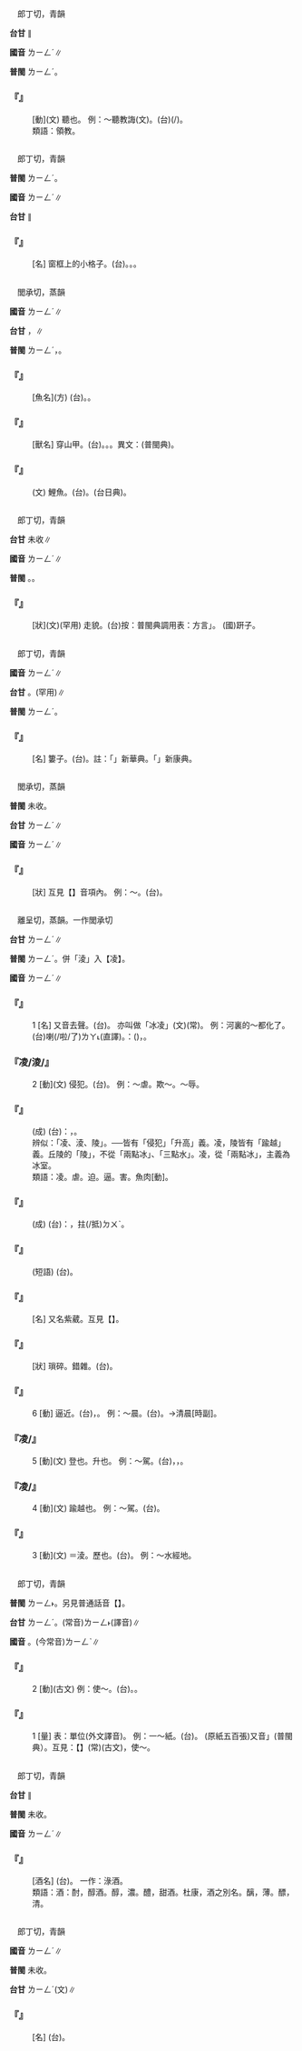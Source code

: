 
=={{ruby|聆|ㄌㄧㄥˊ}}==

　郎丁切，青韻

'''台甘''' {{ruby|(文)|ㄌㄧㄥˊ}}∥

'''國音''' <rt>ㄌㄧㄥˊ</rt>∥

'''普閩''' <rt>ㄌㄧㄥˊ</rt>。

    

==='''『{{ruby|聆|ㄌㄧㄥˊ}}』'''===
: [動](文) 聽也。 例：～聽教誨(文)。(台){{ruby|注|ㄗㄨ˪}}{{ruby|心|ㄒㄧㆬ}}{{ruby|認|ㆢㄧㄣ˫/ㄌㄧㄣ˫}}{{ruby|真|ㄐㄧㄣ}}{{ruby|聽|ㄊㄧㆩ}}{{ruby|指|ㄐㄧˋ}}{{ruby|教|ㄍㄠ˪}}(/{{ruby|教|ㄍㄚ˪}}{{ruby|示|ㄒㄧ˫}})。
:類語：領教。
:
    

=={{ruby|櫺|ㄌㄧㄥˊ}}==

　郎丁切，青韻

'''普閩''' <rt>ㄌㄧㄥˊ</rt>。

'''國音''' <rt>ㄌㄧㄥˊ</rt>∥

'''台甘''' {{ruby|(文)|ㄌㄧㄥˊ}}∥

    

==='''『{{ruby|櫺|ㄌㄧㄥˊ}}』'''===
: [名] 窗框上的小格子。(台){{ruby|窗|ㄊㄤ}}{{ruby|仔|ㄚ}}{{ruby|框|ㄎㄧㄥ}}{{ruby|一|ㄐㄧㆵ ͘}}{{ruby|格|ㄍㆤㆷ}}{{ruby|一|ㄐㄧㆵ ͘}}{{ruby|格|ㄍㆤㆷ}}{{ruby|丌|ㆤ}}{{ruby|柴|ㄘㄚˊ}}{{ruby|條|ㄌㄧㄠˊ/ㄉㄧㄠˊ}}。{{ruby|窗|ㄊㄤ}}{{ruby|仔|ㄚ}}{{ruby|格|ㄍㆤㆷ}}。{{ruby|窗|ㄊㄤ}}{{ruby|仔|ㄚ}}{{ruby|子|ㄐㄧˋ}}。
    

=={{ruby|鯪|ㄌㄧㄥˊ}}==

　閭承切，蒸韻

'''國音''' <rt>ㄌㄧㄥˊ</rt>∥

'''台甘''' {{ruby|(文)|ㄌㄧㄥˊ}}{{ruby|。|ㄌㄚˊ}}，{{ruby|鯪|ㄌㄚˊ}}{{ruby|鯉|ㄌㄧˋ}}∥

'''普閩''' <rt>ㄌㄧㄥˊ</rt>，{{ruby|蟟|ㄌㄚˊ}}{{ruby|鯉|ㄌㄧˋ}}。

    

==='''『{{ruby|土|ㄊㄨˇ}}{{ruby|鯪|ㄌㄧㄥˊ}}{{ruby|魚|ㄩˊ}}』'''===
: [魚名](方) (台){{ruby|山|ㄙㄨㆩ}}{{ruby|東|ㄉㄤ}}{{ruby|產|ㄙㄢˋ}}。{{ruby|似|ㄙㄨ˫}}{{ruby|鯽|ㄐㄧㆵ}}{{ruby|魚|ㄏㄧˊ/ㄏㄨˊ}}。
    

==='''『{{ruby|鯪|ㄌㄧㄥˊ}}{{ruby|鯉|ㄌㄧˇ}}』'''===
: [獸名] 穿山甲。(台){{ruby|鯪|ㄌㄚˊ}}{{ruby|鯉|ㄌㄧˋ}}。{{ruby|遍|ㄆㄧㄢ˪}}{{ruby|身|ㄒㄧㄣ}}{{ruby|鱗|ㄌㄧㄣˊ}}{{ruby|甲|ㄍㄚㆷ}}{{ruby|似|ㄙㄨ˫}}{{ruby|鯉|ㄌㄧˋ}}{{ruby|魚|ㄏㄧˊ/ㄏㄨˊ}}。{{ruby|性|ㄒㄧㄥ˪}}{{ruby|喜|ㄏㄧˋ}}{{ruby|食|ㄐㄧㄚㆷ ͘}}{{ruby|蚼|ㄍㄠˋ}}{{ruby|蟻|ㄏㄧㄚ˫}}。異文：{{ruby|蟟|ㄌㄚˊ}}{{ruby|鯉|ㄌㄧˋ}}(普閩典)。
    

==='''『{{ruby|鯪|ㄌㄧㄥˊ}}』'''===
: (文) 鯉魚。(台){{ruby|鯉|ㄌㄧˋ}}{{ruby|魚|ㄏㄧˊ/ㄏㄨˊ}}。{{ruby|<mark>&#xf99a4;</mark>|ㄉㄢ˫}}{{ruby|魚|ㄏㄧˊ/ㄏㄨˊ}}(台日典)。
    

=={{ruby|<mark>&#xf99a1;</mark>|ㄌㄧㄥˊ}}==

　郎丁切，青韻

'''台甘''' 未收∥

'''國音''' <rt>ㄌㄧㄥˊ</rt>∥

'''普閩''' {{ruby|(文)|ㄌㄧㄥˊ}}。{{ruby|(語)|ㄌㄢ}}。

    

==='''『{{ruby|<mark>&#xf99a1;</mark>|ㄌㄧㄥˊ}}』'''===
: [狀](文)(罕用) 走貌。(台)按：普閩典調用表：方言{{ruby|「|ㄌㄢ}}」。 (國)趼子。
    

=={{ruby|笭|ㄌㄧㄥˊ}}==

　郎丁切，青韻

'''國音''' <rt>ㄌㄧㄥˊ</rt>∥

'''台甘''' {{ruby|(文)|ㄌㄧㄥˊ}}。{{ruby|(語)|ㄊㄤ˫}}(罕用)∥

'''普閩''' <rt>ㄌㄧㄥˊ</rt>。

    

==='''『{{ruby|笭|ㄌㄧㄥˊ}}{{ruby|箵|ㄒㄧㄥˇ/ㄒㄧㄥ}}』'''===
: [名] 簍子。(台){{ruby|魚|ㄏㄧˊ}}{{ruby|籗|ㄎㄚㆷ}}{{ruby|仔|ㄚ}}。註：「{{ruby|箵|ㄒㄧㄥ}}」新華典。「{{ruby|箵|ㄒㄧㄥˇ}}」新康典。
    

=={{ruby|崚|ㄌㄧㄥˊ}}==

　閭承切，蒸韻

'''普閩''' 未收。

'''台甘''' <rt>ㄌㄧㄥˊ</rt>∥

'''國音''' <rt>ㄌㄧㄥˊ</rt>{{ruby|。|ㄌㄥˊ}}∥

    

==='''『{{ruby|崚|ㄌㄧㄥˊ}}{{ruby|嶒|ㄘㄥˊ}}』'''===
: [狀] 互見【{{ruby|崚|ㄌㄥˊ}}】音項內。 例：～。(台){{ruby|山|ㄙㄨㆩ}}{{ruby|高|ㄍㄨㄢˊ}}{{ruby|丌|ㆤ}}{{ruby|款|ㄎㄨㄢˋ}}。
    

=={{ruby|凌|ㄌㄧㄥˊ}}==

　離呈切，蒸韻。一作閭承切

'''台甘''' <rt>ㄌㄧㄥˊ</rt>∥

'''普閩''' <rt>ㄌㄧㄥˊ</rt>。併「淩」入【凌】。

'''國音''' <rt>ㄌㄧㄥˊ</rt>∥

    

==='''『{{ruby|凌|ㄌㄧㄥˊ}}』'''===
:1  [名] 又音去聲。(台){{ruby|堆|ㄉㄨㄧ}}{{ruby|積|ㄐㄧㆤㆶ}}{{ruby|高|ㄍㄨㄢˊ}}{{ruby|高|ㄍㄨㄢˊ}}{{ruby|歸|ㄍㄨㄧ˫}}{{ruby|塊|ㄉㆤ˪}}{{ruby|丌|ㆤ}}{{ruby|碎|ㄘㄨㄧ˪}}{{ruby|冰|ㄅㄧㄥ}}。 亦叫做「冰凌」(文)(常)。 例：河裏的～都化了。(台){{ruby|溪|ㄎㄨㆤ/ㄎㆤ}}{{ruby|底|ㄉㄨㆤˋ/ㄉㆤˋ}}{{ruby|丌|ㆤ}}{{ruby|冰|ㄅㄧㄥ}}{{ruby|攏|ㄌㆲˋ}}{{ruby|化|ㄏㄨㄚ˪}}{{ruby|做|ㄗㄨㆤ˪/ㄗㄜ˪}}{{ruby|水|ㄗㄨㄧˋ}}喇(/啦/了)<rt>ㄌㄚ˪</rt>(直譯)。{{ruby|按|ㄢ˪}}：{{ruby|台|ㄉㄞˊ}}{{ruby|灣|ㄨㄢˊ}}{{ruby|在|ㄗㄞ˫}}{{ruby|平|ㄅㄧㄥˊ}}{{ruby|地|ㄉㆤ˫}}{{ruby|上|ㄒㄧㆲ˫}}{{ruby|<mark>&#xffa45;</mark>|ㆠㆤ˫/ㆠㄨㆤ˫}}{{ruby|結|ㄍㄧㄚㆵ}}{{ruby|冰|ㄅㄧㄥ}}({{ruby|只|ㄐㄧˋ}}{{ruby|有|ㄨ˫}}{{ruby|山|ㄙㄨㆩ}}{{ruby|頂|ㄉㄧㄥˋ}}{{ruby|則|ㄐㄧㄚㆷ}}{{ruby|會|ㄨㆤ˫/ㆤ˫}}{{ruby|結|ㄍㄧㄚㆵ}}{{ruby|冰|ㄅㄧㄥ}}{{ruby|落|ㄌㄜㆷ}}{{ruby|雪|ㄙㆤㆷ}})，{{ruby|只|ㄐㄧˋ}}{{ruby|有|ㄨ˫}}{{ruby|人|ㆢㄧㄣˊ/ㄌㄧㄣˊ}}{{ruby|造|ㄗㄜ˫}}{{ruby|冰|ㄅㄧㄥ}}。
    

==='''『凌/淩/{{ruby|夌|ㄌㄧㄥˊ}}』'''===
:2  [動](文) 侵犯。(台){{ruby|侵|ㄑㄧㆬ}}{{ruby|犯|ㄏㄨㄢ˫}}。 例：～虐。欺～。～辱。
    

==='''『{{ruby|盛|ㄕㄥˋ}}{{ruby|氣|ㄑㄧˋ}}{{ruby|凌|ㄌㄧㄥˊ}}{{ruby|人|ㄖㄣˊ}}』'''===
: (成) (台){{ruby|比|ㄅㄧˋ}}{{ruby|喻|ㄌㄨ˫/ㆢㄧ˫/ㆡㄨ˫}}：{{ruby|氣|ㄎㄧ˪}}{{ruby|勢|ㄙㆤ˪}}，{{ruby|威|ㄨㄧ}}{{ruby|勢|ㄙㆤ˪}}{{ruby|強|ㄍㄧㆲˊ}}{{ruby|大|ㄉㄨㄚ˫}}{{ruby|壓|ㄚㆴ}}{{ruby|迫|ㄅㄧㆤㆶ}}{{ruby|一|ㄧㆵ}}{{ruby|直|ㄉㄧㆵ ͘}}{{ruby|<mark>&#xffa49;</mark>|ㆠㆤㆷ/ㆠㄨㆤㆷ ͘}}{{ruby|侵|ㄑㄧㆬ}}{{ruby|犯|ㄏㄨㄢ˫}}{{ruby|別|ㄅㄚㆵ ͘}}{{ruby|人|ㄌㄤˊ}}{{ruby|丌|ㆤ}}{{ruby|款|ㄎㄨㄢˋ}}。
:辨似：「凌、淩、陵」。──皆有「侵犯」「升高」義。凌，陵皆有「踰越」義。丘陵的「陵」，不從「兩點冰」、「三點水」。凌，從「兩點冰」，主義為冰室。
:
:類語：凌。虐。迫。逼。害。魚肉[動]。
:
    

==='''『{{ruby|壯|ㄓㄨㄤˋ}}{{ruby|志|ㄓˋ}}{{ruby|凌|ㄌㄧㄥˊ}}{{ruby|雲|ㄩㄣˊ}}』'''===
: (成) (台){{ruby|比|ㄅㄧˋ}}{{ruby|喻|ㄌㄨ˫/ㆢㄧ˫/ㆡㄨ˫}}：{{ruby|志|ㄐㄧ˪}}{{ruby|氣|ㄎㄧ˪}}{{ruby|大|ㄉㄨㄚ˫}}，{{ruby|氣|ㄎㄧ˪}}{{ruby|勢|ㄙㆤ˪}}{{ruby|高|ㄍㄨㄢˊ}}{{ruby|到|ㄍㄚㆷ}}{{ruby|<mark>&#xffa49;</mark>|ㆠㆤㆷ/ㆠㄨㆤㆷ ͘}}拄(/抵)<rt>ㄉㄨˋ</rt>{{ruby|著|ㄉㄧㄜㆷ}}{{ruby|天|ㄊㆪ}}。
    

==='''『{{ruby|凌|ㄌㄧㄥˊ}}{{ruby|空|ㄎㄨㄥ}}{{ruby|而|ㄦˊ}}{{ruby|過|ㄍㄨㄛˋ}}』'''===
: (短語) (台){{ruby|衝|ㄑㄧㄥ˪}}{{ruby|對|ㄉㄨㄧ˪}}{{ruby|天|ㄊㆪ}}{{ruby|頂|ㄉㄧㄥˋ}}{{ruby|過|ㄍㆤ˪/ㄍㄨㆤ˪}}{{ruby|去|ㄎㄧ˪}}。
    

==='''『{{ruby|凌|ㄌㄧㄥˊ}}{{ruby|霄|ㄒㄧㄠ}}{{ruby|花|ㄏㄨㄚ}}』'''===
: [名] 又名紫葳。互見【{{ruby|苕|ㄊㄧㄠˊ}}】。
    

==='''『{{ruby|凌|ㄌㄧㄥˊ}}{{ruby|雜|ㄗㄚˊ}}』'''===
: [狀] 瑣碎。錯雜。(台){{ruby|雜|ㄗㄚㆴ ͘}}{{ruby|雜|ㄗㄚㆴ ͘}}{{ruby|碎|ㄘㄨㄧ˪}}{{ruby|碎|ㄘㄨㄧ˪}}。{{ruby|插|ㄘㄚㆴ}}{{ruby|雜|ㄗㄚㆴ ͘}}
    

==='''『{{ruby|凌|ㄌㄧㄥˊ}}』'''===
:6  [動] 逼近。(台){{ruby|接|ㄐㄧㄚㆴ}}{{ruby|近|ㄍㄨㄣ˫/ㄍㄧㄣ˫}}，{{ruby|接|ㄐㄧㄚㆴ}}{{ruby|倚|ㄨㄚˋ}}。 例：～晨。(台){{ruby|天|ㄊㆪ}}{{ruby|<mark>&#xffa49;</mark>|ㆠㆤㆷ/ㆠㄨㆤㆷ ͘}}{{ruby|光|ㄍㆭ}}{{ruby|以|ㄧˋ}}{{ruby|前|ㄐㄧㄥˊ}}。→清晨[時副]。
    

==='''『凌/{{ruby|陵|ㄌㄧㄥˊ}}』'''===
:5  [動](文) 登也。升也。 例：～駕。(台){{ruby|超|ㄑㄧㄠ}}{{ruby|越|ㄨㄚㆵ ͘}}，{{ruby|超|ㄑㄧㄠ}}{{ruby|過|ㄍㄨㆤ˪/ㄍㆤ˪}}，{{ruby|超|ㄑㄧㄠ}}{{ruby|出|ㄘㄨㆵ}}{{ruby|比|ㄅㄧˋ}}{{ruby|別|ㄅㄚㆵ ͘}}{{ruby|人|ㄌㄤˊ}}{{ruby|較|ㄎㄚㆷ}}{{ruby|高|ㄍㄨㄢˊ}}{{ruby|懸|ㄍㄨㄢˊ}}{{ruby|去|ㄎㄧ˪}}。
    

==='''『凌/{{ruby|陵|ㄌㄧㄥˊ}}』'''===
:4  [動](文) 踰越也。 例：～駕。(台){{ruby|超|ㄑㄧㄠ}}{{ruby|越|ㄨㄚㆵ ͘}}{{ruby|壓|ㄉㆤㆷ}}{{ruby|倒|ㄉㄜˋ}}。
    

==='''『{{ruby|凌|ㄌㄧㄥˊ}}』'''===
:3  [動](文) ＝淩。歷也。(台){{ruby|經|ㄍㄧㄥ}}{{ruby|歷|ㄌㄧㆤㆶ ͘}}。 例：～水經地。
    

=={{ruby|令|ㄌㄧㄥˊ}}==

　郎丁切，青韻

'''普閩''' <rt>ㄌㄧㄥ˫</rt>。另見普通話音【{{ruby|令|ㄌㄧㄥˇ}}】。

'''台甘''' <rt>ㄌㄧㄥˊ</rt>。(常音)<rt>ㄌㄧㄥ˫</rt>{{ruby|。|ㄌㄧㄢˊ}}(譯音)∥

'''國音''' {{ruby|(文)|ㄌㄧㄥˊ}}。(今常音)<rt>ㄌㄧㄥˋ</rt>∥

    

==='''『{{ruby|令|ㄌㄧㄥˊ}}』'''===
:2  [動](古文) 例：使～。(台){{ruby|差|ㄘㆤ}}{{ruby|教|ㄍㄚㆷ/ㄍㄚ˪}}。{{ruby|使|ㄙㄨˋ}}{{ruby|役|ㄧㆤㆶ ͘}}。
    

==='''『{{ruby|令|ㄌㄧㄥˊ}}』'''===
:1  [量] 表：單位(外文譯音)。 例：一～紙。(台){{ruby|一|ㄐㄧㆵ ͘}}{{ruby|令|ㄌㄧㄢˊ}}{{ruby|紙|ㄗㄨㄚˋ}}。 (原紙五百張)又音{{ruby|「|ㄌㄧㄥˇ}}」(普閩典）。互見：【{{ruby|令|ㄌㄧㄥˋ}}】(常){{ruby|。|ㄌㄧㄥˊ}}(古文)，使～。
    

=={{ruby|醽|ㄌㄧㄥˊ}}==

　郎丁切，青韻

'''台甘''' {{ruby|(文)|ㄌㄧㄥˊ}}∥

'''普閩''' 未收。

'''國音''' <rt>ㄌㄧㄥˊ</rt>∥

    

==='''『{{ruby|醽|ㄌㄧㄥˊ}}{{ruby|醁|ㄌㄨˋ}}』'''===
: [酒名] (台){{ruby|湘|ㄒㄧㄤ}}{{ruby|東|ㄉㄤ}}{{ruby|出|ㄘㄨㆵ}}{{ruby|產|ㄙㄢˋ}}{{ruby|丌|ㆤ}}{{ruby|美|ㆠㄧˋ}}{{ruby|酒|ㄐㄧㄨˋ}}。 一作：淥酒。
:類語：酒：酎，醇酒。醇，濃。醴，甜酒。杜康，酒之別名。醨，薄。醥，清。
:
    

=={{ruby|舲|ㄌㄧㄥˊ}}==

　郎丁切，青韻

'''國音''' <rt>ㄌㄧㄥˊ</rt>∥

'''普閩''' 未收。

'''台甘''' <rt>ㄌㄧㄥˊ</rt>(文)∥

    

==='''『{{ruby|舲|ㄌㄧㄥˊ}}』'''===
: [名] (台){{ruby|有|ㄨ˫}}{{ruby|窗|ㄊㄤ}}{{ruby|仔|ㄚ}}{{ruby|門|ㄇㆭˊ}}{{ruby|丌|ㆤ}}{{ruby|細|ㄙㄨㆤ˪/ㄙㆤ˪}}{{ruby|隻|ㄐㄧㄚㆷ}}{{ruby|船|ㄗㄨㄣˊ}}{{ruby|仔|ㄚ}}。
    
